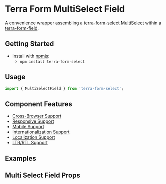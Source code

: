 


<Badge />

# Terra Form MultiSelect Field

A convenience wrapper assembling a [terra-form-select MultiSelect](https://github.com/cerner/terra-core/tree/main/packages/terra-form-select/src/MultiSelect.jsx) within a [terra-form-field](https://github.com/cerner/terra-core/tree/main/packages/terra-form-field).

## Getting Started

- Install with [npmjs](https://www.npmjs.com):
  - `npm install terra-form-select`

## Usage

```jsx
import { MultiSelectField } from 'terra-form-select';
```

## Component Features

- [Cross-Browser Support](https://engineering.cerner.com/terra-ui/about/terra-ui/component-standards#cross-browser-support)
- [Responsive Support](https://engineering.cerner.com/terra-ui/about/terra-ui/component-standards#responsive-support)
- [Mobile Support](https://engineering.cerner.com/terra-ui/about/terra-ui/component-standards#mobile-support)
- [Internationalization Support](https://engineering.cerner.com/terra-ui/about/terra-ui/component-standards#internationalization-i18n)
- [Localization Support](https://engineering.cerner.com/terra-ui/about/terra-ui/component-standards#internationalization-i18n)
- [LTR/RTL Support](https://engineering.cerner.com/terra-ui/about/terra-ui/component-standards#ltr--rtl)

## Examples
<MultiSelectFieldExample title="MultiSelect Field Example" />
<RequiredMultiSelectFieldExample title="Required MultiSelect Field Example" />
<IncompleteMultiSelectFieldExample title="Incomplete MultiSelect Field Example" description="Applies theme-specific styling for incomplete. ***Note: Only use incomplete if given specific guidance, reserved for specific applications when no value has been provided. Not for general use.***" />

## Multi Select Field Props
<MultiSelectFieldPropsTable />
